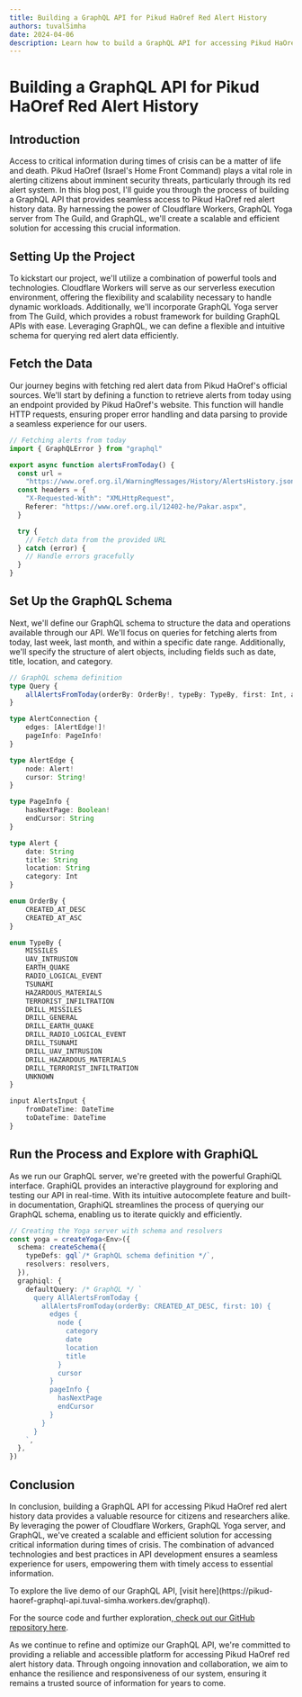 ```yaml
---
title: Building a GraphQL API for Pikud HaOref Red Alert History
authors: tuvalSimha
date: 2024-04-06
description: Learn how to build a GraphQL API for accessing Pikud HaOref red alert history data using Cloudflare Workers, GraphQL Yoga server, and GraphQL.
---
```



# Building a GraphQL API for Pikud HaOref Red Alert History

## Introduction

Access to critical information during times of crisis can be a matter of life and death. Pikud HaOref (Israel's Home Front Command) plays a vital role in alerting citizens about imminent security threats, particularly through its red alert system. In this blog post, I'll guide you through the process of building a GraphQL API that provides seamless access to Pikud HaOref red alert history data. By harnessing the power of Cloudflare Workers, GraphQL Yoga server from The Guild, and GraphQL, we'll create a scalable and efficient solution for accessing this crucial information.

## Setting Up the Project

To kickstart our project, we'll utilize a combination of powerful tools and technologies. Cloudflare Workers will serve as our serverless execution environment, offering the flexibility and scalability necessary to handle dynamic workloads. Additionally, we'll incorporate GraphQL Yoga server from The Guild, which provides a robust framework for building GraphQL APIs with ease. Leveraging GraphQL, we can define a flexible and intuitive schema for querying red alert data efficiently.

## Fetch the Data

Our journey begins with fetching red alert data from Pikud HaOref's official sources. We'll start by defining a function to retrieve alerts from today using an endpoint provided by Pikud HaOref's website. This function will handle HTTP requests, ensuring proper error handling and data parsing to provide a seamless experience for our users.

```typescript
// Fetching alerts from today
import { GraphQLError } from "graphql"

export async function alertsFromToday() {
  const url =
    "https://www.oref.org.il/WarningMessages/History/AlertsHistory.json"
  const headers = {
    "X-Requested-With": "XMLHttpRequest",
    Referer: "https://www.oref.org.il/12402-he/Pakar.aspx",
  }

  try {
    // Fetch data from the provided URL
  } catch (error) {
    // Handle errors gracefully
  }
}
```

## Set Up the GraphQL Schema

Next, we'll define our GraphQL schema to structure the data and operations available through our API. We'll focus on queries for fetching alerts from today, last week, last month, and within a specific date range. Additionally, we'll specify the structure of alert objects, including fields such as date, title, location, and category.

```typescript
// GraphQL schema definition
type Query {
    allAlertsFromToday(orderBy: OrderBy!, typeBy: TypeBy, first: Int, after: String): AlertConnection!
}

type AlertConnection {
    edges: [AlertEdge!]!
    pageInfo: PageInfo!
}

type AlertEdge {
    node: Alert!
    cursor: String!
}

type PageInfo {
    hasNextPage: Boolean!
    endCursor: String
}

type Alert {
    date: String
    title: String
    location: String
    category: Int
}

enum OrderBy {
    CREATED_AT_DESC
    CREATED_AT_ASC
}

enum TypeBy {
    MISSILES
    UAV_INTRUSION
    EARTH_QUAKE
    RADIO_LOGICAL_EVENT
    TSUNAMI
    HAZARDOUS_MATERIALS
    TERRORIST_INFILTRATION
    DRILL_MISSILES
    DRILL_GENERAL
    DRILL_EARTH_QUAKE
    DRILL_RADIO_LOGICAL_EVENT
    DRILL_TSUNAMI
    DRILL_UAV_INTRUSION
    DRILL_HAZARDOUS_MATERIALS
    DRILL_TERRORIST_INFILTRATION
    UNKNOWN
}

input AlertsInput {
    fromDateTime: DateTime
    toDateTime: DateTime
}
```

## Run the Process and Explore with GraphiQL

As we run our GraphQL server, we're greeted with the powerful GraphiQL interface. GraphiQL provides an interactive playground for exploring and testing our API in real-time. With its intuitive autocomplete feature and built-in documentation, GraphiQL streamlines the process of querying our GraphQL schema, enabling us to iterate quickly and efficiently.

```typescript
// Creating the Yoga server with schema and resolvers
const yoga = createYoga<Env>({
  schema: createSchema({
    typeDefs: gql`/* GraphQL schema definition */`,
    resolvers: resolvers,
  }),
  graphiql: {
    defaultQuery: /* GraphQL */ `
      query AllAlertsFromToday {
        allAlertsFromToday(orderBy: CREATED_AT_DESC, first: 10) {
          edges {
            node {
              category
              date
              location
              title
            }
            cursor
          }
          pageInfo {
            hasNextPage
            endCursor
          }
        }
      }
    `,
  },
})
```

## Conclusion

In conclusion, building a GraphQL API for accessing Pikud HaOref red alert history data provides a valuable resource for citizens and researchers alike. By leveraging the power of Cloudflare Workers, GraphQL Yoga server, and GraphQL, we've created a scalable and efficient solution for accessing critical information during times of crisis. The combination of advanced technologies and best practices in API development ensures a seamless experience for users, empowering them with timely access to essential information.

<Callout type="info" emoji="ℹ️">
  To explore the live demo of our GraphQL API, [visit
  here](https://pikud-haoref-graphql-api.tuval-simha.workers.dev/graphql).
</Callout>

For the source code and further exploration,[ check out our GitHub repository here](https://github.com/TuvalSimha/pikud-haoref-api-graphql).

As we continue to refine and optimize our GraphQL API, we're committed to providing a reliable and accessible platform for accessing Pikud HaOref red alert history data. Through ongoing innovation and collaboration, we aim to enhance the resilience and responsiveness of our system, ensuring it remains a trusted source of information for years to come.
